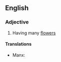 {{also|polyanthus}}
==English==

===Adjective===
{{en-adj}}

# {{label|en|rare|botany}} Having many [[flower]]s

====Translations====
{{trans-top|having many flowers}}
* Manx: {{t|gv|yl-vlaagh}}
{{trans-mid}}
{{trans-bottom}}